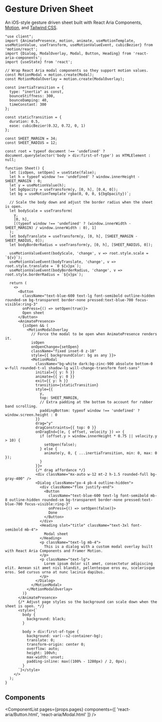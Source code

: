 


# Gesture Driven Sheet

<PageDescription>An iOS-style gesture driven sheet built with React Aria Components, [Motion](https://motion.dev/), and [Tailwind CSS](https://tailwindcss.com/).</PageDescription>

```tsx render type="tailwind" expanded
"use client";
import {AnimatePresence, motion, animate, useMotionTemplate, useMotionValue, useTransform, useMotionValueEvent, cubicBezier} from 'motion/react';
import {Dialog, ModalOverlay, Modal, Button, Heading} from 'react-aria-components';
import {useState} from 'react';

// Wrap React Aria modal components so they support motion values.
const MotionModal = motion.create(Modal);
const MotionModalOverlay = motion.create(ModalOverlay);

const inertiaTransition = {
  type: "inertia" as const,
  bounceStiffness: 300,
  bounceDamping: 40,
  timeConstant: 300
};

const staticTransition = {
  duration: 0.5,
  ease: cubicBezier(0.32, 0.72, 0, 1)
};

const SHEET_MARGIN = 34;
const SHEET_RADIUS = 12;

const root = typeof document !== 'undefined' ? document.querySelector('body > div:first-of-type') as HTMLElement : null;

function Sheet() {
  let [isOpen, setOpen] = useState(false);
  let h = typeof window !== 'undefined' ? window.innerHeight - SHEET_MARGIN : 0;
  let y = useMotionValue(h);
  let bgOpacity = useTransform(y, [0, h], [0.4, 0]);
  let bg = useMotionTemplate`rgba(0, 0, 0, ${bgOpacity})`;

  // Scale the body down and adjust the border radius when the sheet is open.
  let bodyScale = useTransform(
    y,
    [0, h],
    [(typeof window !== 'undefined' ? (window.innerWidth - SHEET_MARGIN) / window.innerWidth : 0), 1]
  );
  let bodyTranslate = useTransform(y, [0, h], [SHEET_MARGIN - SHEET_RADIUS, 0]);
  let bodyBorderRadius = useTransform(y, [0, h], [SHEET_RADIUS, 0]);

  useMotionValueEvent(bodyScale, 'change', v => root.style.scale = `${v}`);
  useMotionValueEvent(bodyTranslate, 'change', v => root.style.translate = `0 ${v}px`);
  useMotionValueEvent(bodyBorderRadius, 'change', v => root.style.borderRadius = `${v}px`);

  return (
    <>
      <Button
        className="text-blue-600 text-lg font-semibold outline-hidden rounded-sm bg-transparent border-none pressed:text-blue-700 focus-visible:ring-3"
        onPress={() => setOpen(true)}>
        Open sheet
      </Button>
      <AnimatePresence>
        {isOpen && (
          <MotionModalOverlay
            // Force the modal to be open when AnimatePresence renders it.
            isOpen
            onOpenChange={setOpen}
            className="fixed inset-0 z-10"
            style={{ backgroundColor: bg as any }}>
            <MotionModal
              className="bg-white dark:bg-zinc-900 absolute bottom-0 w-full rounded-t-xl shadow-lg will-change-transform font-sans"
              initial={{ y: h }}
              animate={{ y: 0 }}
              exit={{ y: h }}
              transition={staticTransition}
              style={{
                y,
                top: SHEET_MARGIN,
                // Extra padding at the bottom to account for rubber band scrolling.
                paddingBottom: typeof window !== 'undefined' ? window.screen.height : 0
              }}
              drag="y"
              dragConstraints={{ top: 0 }}
              onDragEnd={(e, { offset, velocity }) => {
                if (offset.y > window.innerHeight * 0.75 || velocity.y > 10) {
                  setOpen(false);
                } else {
                  animate(y, 0, { ...inertiaTransition, min: 0, max: 0 });
                }
              }}>
              {/* drag affordance */}
              <div className="mx-auto w-12 mt-2 h-1.5 rounded-full bg-gray-400" />
              <Dialog className="px-4 pb-4 outline-hidden">
                <div className="flex justify-end">
                  <Button
                    className="text-blue-600 text-lg font-semibold mb-8 outline-hidden rounded-sm bg-transparent border-none pressed:text-blue-700 focus-visible:ring-3"
                    onPress={() => setOpen(false)}>
                    Done
                  </Button>
                </div>
                <Heading slot="title" className="text-3xl font-semibold mb-4">
                  Modal sheet
                </Heading>
                <p className="text-lg mb-4">
                  This is a dialog with a custom modal overlay built with React Aria Components and Framer Motion.
                </p>
                <p className="text-lg">
                  Lorem ipsum dolor sit amet, consectetur adipiscing elit. Aenean sit amet nisl blandit, pellentesque eros eu, scelerisque eros. Sed cursus urna at nunc lacinia dapibus.
                </p>
              </Dialog>
            </MotionModal>
          </MotionModalOverlay>
        )}
      </AnimatePresence>
      {/* Adjust page styles so the background can scale down when the sheet is open. */}
      <style>{`
        body {
          background: black;
        }

        body > div:first-of-type {
          background: var(--s2-container-bg);
          translate: 0;
          transform-origin: center 0;
          overflow: auto;
          height: 100vh;
          max-width: unset;
          padding-inline: max((100% - 1280px) / 2, 0px);
        }
      `}</style>
    </>
  );
}
```

## Components

<ComponentList
  pages={props.pages}
  components={[
    'react-aria/Button.html',
    'react-aria/Modal.html'
  ]} />
